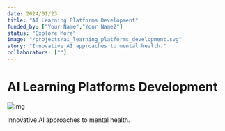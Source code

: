 ```yaml
---
date: 2024/01/23
title: "AI Learning Platforms Development"
funded_by: ["Your Name","Your Name2"]
status: "Explore More"
image: "/projects/ai_learning_platforms_development.svg"
story: "Innovative AI approaches to mental health."
collaborators: [""]
---
```


# AI Learning Platforms Development

![img](/projects/ai_learning_platforms_development.svg)

Innovative AI approaches to mental health.